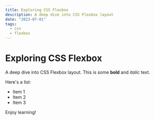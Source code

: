 ```yaml
---
title: Exploring CSS Flexbox
description: A deep dive into CSS Flexbox layout
date: "2023-07-01"
tags:
  - css
  - flexbox
---
```

# Exploring CSS Flexbox

A deep dive into CSS Flexbox layout. This is some **bold** and _italic_ text. 

Here's a list:
- Item 1
- Item 2
- Item 3

Enjoy learning!
